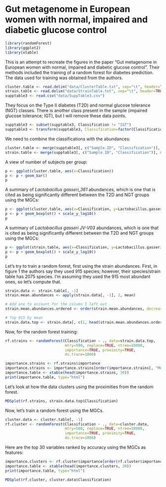 Gut metagenome in European women with normal, impaired and diabetic glucose control
========================================================

```r
library(randomForest)
library(ggplot2)
library(xtable)
```


This is an attempt to recreate the figures in the paper "Gut metagenome in European women with normal, impaired and diabetic glucose control". Their methods included the training of a random forest for diabetes prediction. The data used for training was obtained from the authors.


```r
cluster.table <- read.delim("data/ClusterTable.txt", sep="\t", header=TRUE)
strain.table <- read.delim("data/StrainTable.txt", sep="\t", header=TRUE)
supptable3 <- read.csv("data/SuppTable3.csv")
```
They focus on the Type II diabetes (T2D) and normal glucose tolerance (NGT) classes. There is another class present in the sample (impaired glucose tolerance; IGT), but I will remove these data points.

```r
supptable3 <- subset(supptable3, Classification != "IGT")
supptable3 <- transform(supptable3, Classification=factor(Classification))
```

We need to combine the classifications with the abundances:
```r
cluster.table <- merge(supptable3[, c("Sample.ID", "Classification")], cluster.table, by.x="Sample.ID", by.y="Subjects")
strain.table <- merge(supptable3[, c("Sample.ID", "Classification")], strain.table, by.x="Sample.ID", by.y="Subject")
```

A view of number of subjects per group:

```r
p <- ggplot(cluster.table, aes(x=Classification))
p <- p + geom_bar()
p
```

A summary of *Lactobacillus gasseri_361* abundances, which is one that is cited as being significantly different between the T2D and NGT groups using the MGCs:

```r
p <- ggplot(cluster.table, aes(x=Classification, y=Lactobacillus.gasseri_361))
p <- p + geom_boxplot() + scale_y_log10()
p
```

A summary of *Lactobacillus gasseri JV-V03* abundances, which is one that is cited as being significantly different between the T2D and NGT groups using the MGCs:

```r
p <- ggplot(strain.table, aes(x=Classification, y=Lactobacillus.gasseri.JV.V03))
p <- p + geom_boxplot() + scale_y_log10()
p
```

Let's try to train a random forest, first using the strain abundances. First, in figure 1 the authors say they used 915 species; however, their species/strain table has 2075 species. I'm assuming they used the 915 most abundant ones, so let's compute that.

```r
strain.data <- strain.table[, -1]
strain.mean.abundances <- apply(strain.data[, -1], 2, mean)

# Add one to account for the column I left out
strain.mean.abundances.ordered <- order(strain.mean.abundances, decreasing=TRUE) + 1

# Top 915 by mean
strain.data.top <- strain.data[, c(1, head(strain.mean.abundances.ordered, 915))]

```

Now, for the random forest training:

```r
rf.strains <- randomForest(Classification ~ ., data=strain.data.top,
                           mtry=500, replace=TRUE, ntree=10000,
                           importance=TRUE, proximity=TRUE,
                           do.trace=1000)
```

```r
importance.strains <- rf.strains$importance
importance.strains <- importance.strains[order(importance.strains[, "MeanDecreaseAccuracy"], decreasing=TRUE), ]
importance.table <- xtable(head(importance.strains, 30))
print(importance.table, type="html")
```

Let's look at how the data clusters using the proximities from the random forest.

```r
MDSplot(rf.strains, strain.data.top$Classification)
```

Now, let's train a random forest using the MGCs.

```r
cluster.data <- cluster.table[, -1]
rf.cluster <- randomForest(Classification ~ ., data=cluster.data,
                           mtry=500, replace=TRUE, ntree=10000,
                           importance=TRUE, proximity=TRUE,
                           do.trace=1000)
```

Here are the top 30 variables ranked by accuracy using the MGCs as features:
```r
importance.clusters <- rf.cluster$importance[order(rf.cluster$importance[, "MeanDecreaseAccuracy"], decreasing=TRUE), ]
importance.table <- xtable(head(importance.clusters, 30))
print(importance.table, type="html")
```


```r
MDSplot(rf.cluster, cluster.data$Classification)
```
